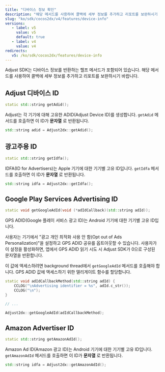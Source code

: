 ```yaml
---
title: "디바이스 정보 확인"
description: "해당 메서드를 사용하여 콜백에 세부 정보를 추가하고 리포트를 보완하시기 바랍니다."
slug: "ko/sdk/cocos2dx/v4/features/device-info"
versions:
   - label: v5
     value: v5
     default: true
   - label: v4
     value: v4
redirects:
   v5: /ko/sdk/cocos2dx/features/device-info
---
```


Adjust SDK는 디바이스 정보를 반환하는 헬프 메서드가 포함되어 있습니다. 해당 메서드를 사용하여 콜백에 세부 정보를 추가하고 리포트를 보완하시기 바랍니다.

## Adjust 디바이스 ID

<CodeBlock title="메서드 서명">

```cpp
static std::string getAdid();
```

</CodeBlock>

Adjust는 각 기기에 대해 고유한 ADID\(Adjust Device ID\)를 생성합니다. `getAdid` 메서드를 호출하면 이 ID가 **문자열** 로 반환됩니다.

```cpp
std::string adid = Adjust2dx::getAdid();
```

## 광고주용 ID

<CodeBlock title="메서드 서명">

```cpp
static std::string getIdfa();
```

</CodeBlock>

IDFA\(ID for Advertisers\)는 Apple 기기에 대한 기기별 고유 ID입니다. `getIdfa` 메서드를 호출하면 이 ID가 **문자열** 로 반환됩니다.

```cpp
std::string idfa = Adjust2dx::getIdfa();
```

## Google Play Services Advertising ID

<CodeBlock title="메서드 서명">

```cpp
static void getGoogleAdId(void (*adIdCallback)(std::string adId));
```

</CodeBlock>

GPS ADID\(Google 플레이 서비스 광고 ID\)는 Android 기기에 대한 기기별 고유 ID입니다.

사용자는 기기에서 "광고 개인 최적화 사용 안 함\(Opt out of Ads Personalization\)"을 설정하고 GPS ADID 공유를 옵트아웃할 수 있습니다. 사용자가 이 설정을 활성화하면, 앱에서 GPS ADID 읽기 시도 시 Adjust SDK가 0으로 구성된 문자열을 반환합니다.

이 값에 액세스하려면 background thread에서 `getGoogleAdId` 메서드를 호출해야 합니다. GPS ADID 값에 액세스하기 위한 델리게이트 함수를 할당합니다.

```cpp
static void adIdCallbackMethod(std::string adId) {
    CCLOG("\nAdvertising identifier = %s", adId.c_str());
    CCLOG("\n");
}

// ...

Adjust2dx::getGoogleAdId(adIdCallbackMethod);
```

## Amazon Advertiser ID

<CodeBlock title="메서드 서명">

```cpp
static std::string getAmazonAdId();
```

</CodeBlock>

Amazon Ad ID\(Amazon 광고 ID\)는 Android 기기에 대한 기기별 고유 ID입니다. `getAmazonAdId` 메서드를 호출하면 이 ID가 **문자열** 로 반환됩니다.

```cpp
std::string idfa = Adjust2dx::getAmazonAdId();
```
